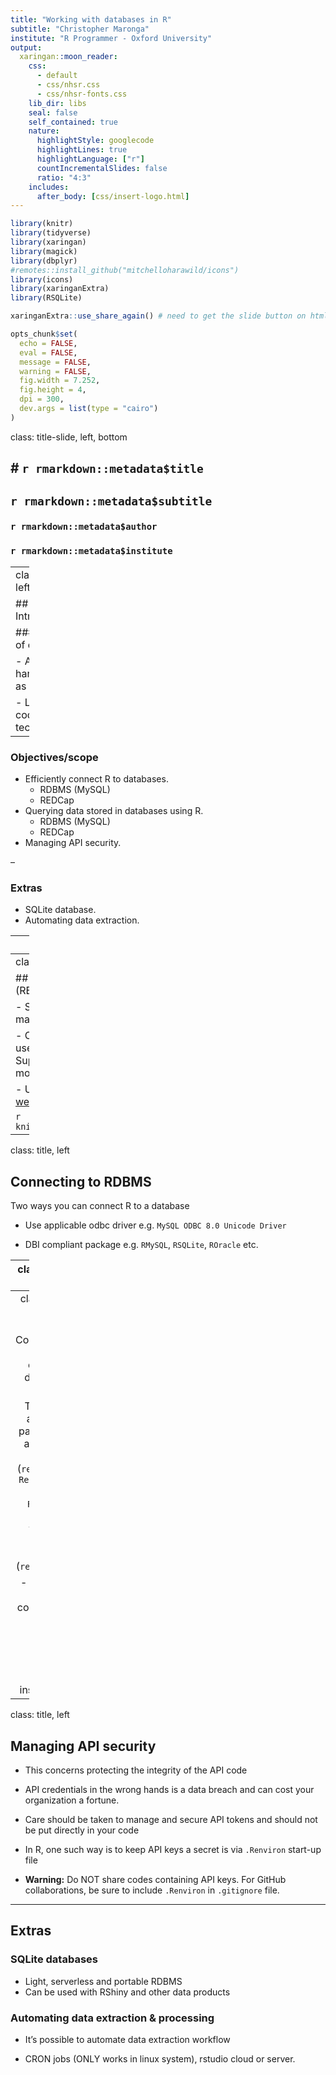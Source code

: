 ```yaml
---
title: "Working with databases in R"
subtitle: "Christopher Maronga"
institute: "R Programmer - Oxford University"
output:
  xaringan::moon_reader:
    css: 
      - default
      - css/nhsr.css
      - css/nhsr-fonts.css
    lib_dir: libs
    seal: false
    self_contained: true
    nature:
      highlightStyle: googlecode
      highlightLines: true
      highlightLanguage: ["r"]
      countIncrementalSlides: false
      ratio: "4:3"
    includes:
      after_body: [css/insert-logo.html]
---
```


```r
library(knitr)
library(tidyverse)
library(xaringan)
library(magick)
library(dbplyr)
#remotes::install_github("mitchelloharawild/icons")
library(icons)
library(xaringanExtra)
library(RSQLite)

xaringanExtra::use_share_again() # need to get the slide button on html view

opts_chunk$set(
  echo = FALSE,
  eval = FALSE,
  message = FALSE,
  warning = FALSE,
  fig.width = 7.252,
  fig.height = 4,
  dpi = 300,
  dev.args = list(type = "cairo")
)
```



class: title-slide, left, bottom

# `r rmarkdown::metadata$title`
----
## **`r rmarkdown::metadata$subtitle`**
### `r rmarkdown::metadata$author`
### `r rmarkdown::metadata$institute`


---
class: title, left

## Introduction

### Mode of delivery

- As hands-on as possible.

- Live coding of techniques.

--

### Objectives/scope

- Efficiently connect R to databases.
    - RDBMS (MySQL)
    - REDCap
- Querying data stored in databases using R.
    - RDBMS (MySQL)
    - REDCap
- Managing API security.

--

### Extras
- SQLite database.
- Automating data extraction.

---
class: title, left

## Relational Database Management Systems

- Widely used to store and manage data



- Data is in tables (relations) composed of rows (tuples) and columns (variables)



- Tables/relations are inter-related using specific attributes (unique/primary keys)



- Most of the RDBMS use `SQL` to query and manage data



- Popular RDBMS include:-
    - MySQL, SQLite, PostgreSQL, Oracle, MariaDB, Ms Access etc.


---
class: title, left

##  Research Electronic Data Capture (REDCap)

- Secure web application for building and managing online 
surveys and databases

- Created at Vanderbilt University and can be used to collect virtually
any kind of data:-
   - Supports offline data collection (REDCap mobile app)
   - Online surveys
   
- Used by over 6219 institutions, visit [this website](https://www.project-redcap.org/) for more information.

```r
knitr::include_graphics("redcap_logo.png")
```
---
class: title, left

## Connecting to RDBMS

Two ways you can connect R to a database

- Use applicable odbc driver e.g. `MySQL ODBC 8.0 Unicode Driver`


- DBI compliant package e.g. `RMySQL`, `RSQLite`, `ROracle` etc.


---
class: title, left

## Querying data from RDBMS

Three approaches you can query data from a database using R

- Using DBI functions

- `dplyr` syntax
  - Advantages:
     - Efficiency (computation is pushed to the database)
     - Memory efficient: collect into R only required dataset
     - All your code is in R, SQL not necessarily needed
  
- Using SQL code chunk (rmarkdown) with either options 
of connecting to a database

---
class: title, left

## Connecting and querying data from REDCap

There are at least 3 packages I am aware of (`redcapAPI`, `RedcapData` and `REDCapR`).
We will focus on the firts one (`redcapAPI`)

- Creating a connection

- Export data by event

- Export data by instrument


---
class: title, left

## Managing API security

- This concerns protecting the integrity of the API code


- API credentials in the wrong hands is a data breach and can cost your
organization a fortune.


- Care should be taken to manage and secure API tokens and should not
be put directly in your code


- In R, one such way is to keep API keys a secret is via `.Renviron`
start-up file


- **Warning:** Do NOT share codes containing API keys. For GitHub collaborations, be
sure to include `.Renviron` in `.gitignore` file.


---
## Extras

### SQLite databases

- Light, serverless and portable RDBMS
- Can be used with RShiny and other data products

### Automating data extraction & processing

- It's possible to automate data extraction workflow

- CRON jobs (ONLY works in linux system), rstudio cloud or server.








